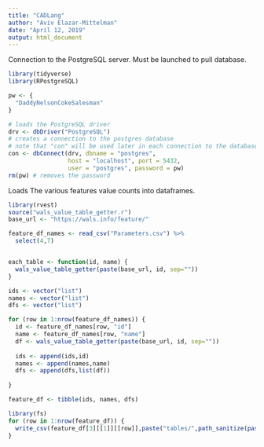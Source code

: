 ---
title: "CADLang"
author: "Aviv Elazar-Mittelman"
date: "April 12, 2019"
output: html_document
---

Connection to the PostgreSQL server. Must be launched to pull database.
```{r dbSetup}
library(tidyverse)
library(RPostgreSQL)

pw <- {
  "DaddyNelsonCokeSalesman"
}

# loads the PostgreSQL driver
drv <- dbDriver("PostgreSQL")
# creates a connection to the postgres database
# note that "con" will be used later in each connection to the database
con <- dbConnect(drv, dbname = "postgres",
                 host = "localhost", port = 5432,
                 user = "postgres", password = pw)
rm(pw) # removes the password

```

Loads The various features value counts into dataframes.

```{r getFeatures}
library(rvest)
source("wals_value_table_getter.r")
base_url <- "https://wals.info/feature/"

feature_df_names <- read_csv("Parameters.csv") %>%
  select(4,7)


each_table <- function(id, name) {
  wals_value_table_getter(paste(base_url, id, sep=""))
}

ids <- vector("list")
names <- vector("list")
dfs <- vector("list")

for (row in 1:nrow(feature_df_names)) {
  id <- feature_df_names[row, "id"]
  name <- feature_df_names[row, "name"]
  df <- wals_value_table_getter(paste(base_url, id, sep=""))
  
  ids <- append(ids,id)
  names <- append(names,name)
  dfs <- append(dfs,list(df))
  
}

feature_df <- tibble(ids, names, dfs)

```
```{r save_tables}
library(fs)
for (row in 1:nrow(feature_df)) {
  write_csv(feature_df[3][[1]][[row]],paste("tables/",path_sanitize(paste(feature_df[1][[1]][[row]]," ",feature_df[2][[1]][[row]],".csv", sep=""))))
}
```

